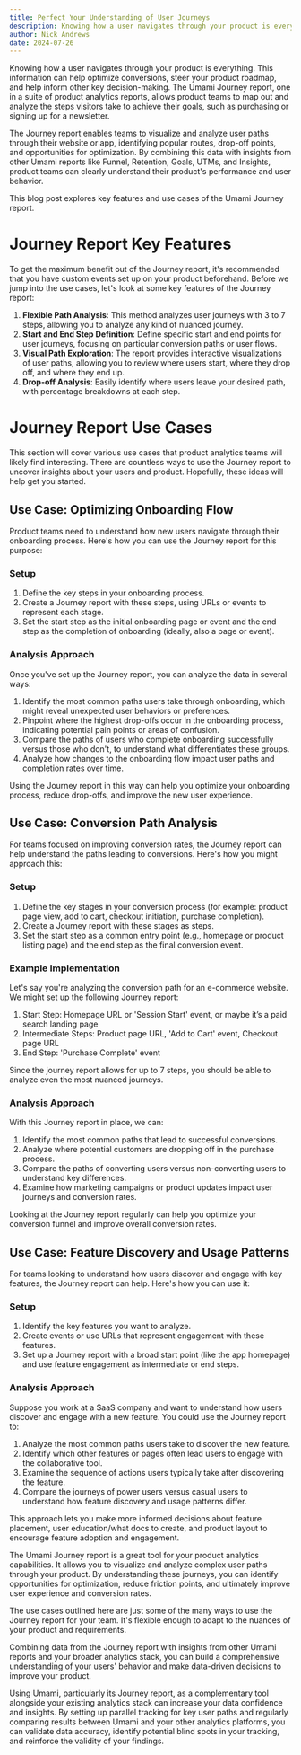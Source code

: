 ```yaml
---
title: Perfect Your Understanding of User Journeys
description: Knowing how a user navigates through your product is everything.
author: Nick Andrews
date: 2024-07-26
---
```


Knowing how a user navigates through your product is everything. This information can help optimize conversions, steer your product roadmap, and help inform other key decision-making. The Umami Journey report, one in a suite of product analytics reports, allows product teams to map out and analyze the steps visitors take to achieve their goals, such as purchasing or signing up for a newsletter.

The Journey report enables teams to visualize and analyze user paths through their website or app, identifying popular routes, drop-off points, and opportunities for optimization. By combining this data with insights from other Umami reports like Funnel, Retention, Goals, UTMs, and Insights, product teams can clearly understand their product's performance and user behavior.

This blog post explores key features and use cases of the Umami Journey report.

# Journey Report Key Features

To get the maximum benefit out of the Journey report, it's recommended that you have custom events set up on your product beforehand. Before we jump into the use cases, let's look at some key features of the Journey report:

1. **Flexible Path Analysis**: This method analyzes user journeys with 3 to 7 steps, allowing you to analyze any kind of nuanced journey.
2. **Start and End Step Definition**: Define specific start and end points for user journeys, focusing on particular conversion paths or user flows.
3. **Visual Path Exploration**: The report provides interactive visualizations of user paths, allowing you to review where users start, where they drop off, and where they end up.
4. **Drop-off Analysis**: Easily identify where users leave your desired path, with percentage breakdowns at each step.

# Journey Report Use Cases

This section will cover various use cases that product analytics teams will likely find interesting. There are countless ways to use the Journey report to uncover insights about your users and product. Hopefully, these ideas will help get you started.

## Use Case: Optimizing Onboarding Flow

Product teams need to understand how new users navigate through their onboarding process. Here's how you can use the Journey report for this purpose:

### Setup
1. Define the key steps in your onboarding process.
2. Create a Journey report with these steps, using URLs or events to represent each stage.
3. Set the start step as the initial onboarding page or event and the end step as the completion of onboarding (ideally, also a page or event).

### Analysis Approach

Once you've set up the Journey report, you can analyze the data in several ways:

1. Identify the most common paths users take through onboarding, which might reveal unexpected user behaviors or preferences.
2. Pinpoint where the highest drop-offs occur in the onboarding process, indicating potential pain points or areas of confusion.
3. Compare the paths of users who complete onboarding successfully versus those who don't, to understand what differentiates these groups.
4. Analyze how changes to the onboarding flow impact user paths and completion rates over time.

Using the Journey report in this way can help you optimize your onboarding process, reduce drop-offs, and improve the new user experience.

## Use Case: Conversion Path Analysis

For teams focused on improving conversion rates, the Journey report can help understand the paths leading to conversions. Here's how you might approach this:

### Setup

1. Define the key stages in your conversion process (for example: product page view, add to cart, checkout initiation, purchase completion).
2. Create a Journey report with these stages as steps.
3. Set the start step as a common entry point (e.g., homepage or product listing page) and the end step as the final conversion event.

### Example Implementation

Let's say you're analyzing the conversion path for an e-commerce website. We might set up the following Journey report:

1. Start Step: Homepage URL or 'Session Start' event, or maybe it’s a paid search landing page
2. Intermediate Steps: Product page URL, 'Add to Cart' event, Checkout page URL
3. End Step: 'Purchase Complete' event

Since the journey report allows for up to 7 steps, you should be able to analyze even the most nuanced journeys.

### Analysis Approach

With this Journey report in place, we can:

1. Identify the most common paths that lead to successful conversions.
2. Analyze where potential customers are dropping off in the purchase process.
3. Compare the paths of converting users versus non-converting users to understand key differences.
4. Examine how marketing campaigns or product updates impact user journeys and conversion rates.

Looking at the Journey report regularly can help you optimize your conversion funnel and improve overall conversion rates.

## Use Case: Feature Discovery and Usage Patterns

For teams looking to understand how users discover and engage with key features, the Journey report can help. Here's how you can use it:

### Setup

1. Identify the key features you want to analyze.
2. Create events or use URLs that represent engagement with these features.
3. Set up a Journey report with a broad start point (like the app homepage) and use feature engagement as intermediate or end steps.

### Analysis Approach

Suppose you work at a SaaS company and want to understand how users discover and engage with a new feature. You could use the Journey report to:

1. Analyze the most common paths users take to discover the new feature.
2. Identify which other features or pages often lead users to engage with the collaborative tool.
3. Examine the sequence of actions users typically take after discovering the feature.
4. Compare the journeys of power users versus casual users to understand how feature discovery and usage patterns differ.

This approach lets you make more informed decisions about feature placement, user education/what docs to create, and product layout to encourage feature adoption and engagement.

The Umami Journey report is a great tool for your product analytics capabilities. It allows you to visualize and analyze complex user paths through your product. By understanding these journeys, you can identify opportunities for optimization, reduce friction points, and ultimately improve user experience and conversion rates.

The use cases outlined here are just some of the many ways to use the Journey report for your team. It's flexible enough to adapt to the nuances of your product and requirements.

Combining data from the Journey report with insights from other Umami reports and your broader analytics stack, you can build a comprehensive understanding of your users' behavior and make data-driven decisions to improve your product.

Using Umami, particularly its Journey report, as a complementary tool alongside your existing analytics stack can increase your data confidence and insights. By setting up parallel tracking for key user paths and regularly comparing results between Umami and your other analytics platforms, you can validate data accuracy, identify potential blind spots in your tracking, and reinforce the validity of your findings.

